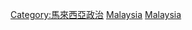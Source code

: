 {{Catnav|頁面分類|地理|国家|按國家分類|各國政治|馬來西亞政治}}
{{Catnav|頁面分類|地理|国家|亚洲国家|马来西亚|馬來西亞政治}}
{{Catnav|頁面分類|各種主題的頁面分類|按國家分類|各國政治|馬來西亞政治}}
{{Catnav|頁面分類|人类社会|政治|各國政治|馬來西亞政治}}
{{Catmore}}

[[Category:馬來西亞政治|Category:馬來西亞政治]]
[[Category:各国选举|Malaysia]]
[[Category:亞洲選舉|Malaysia]]